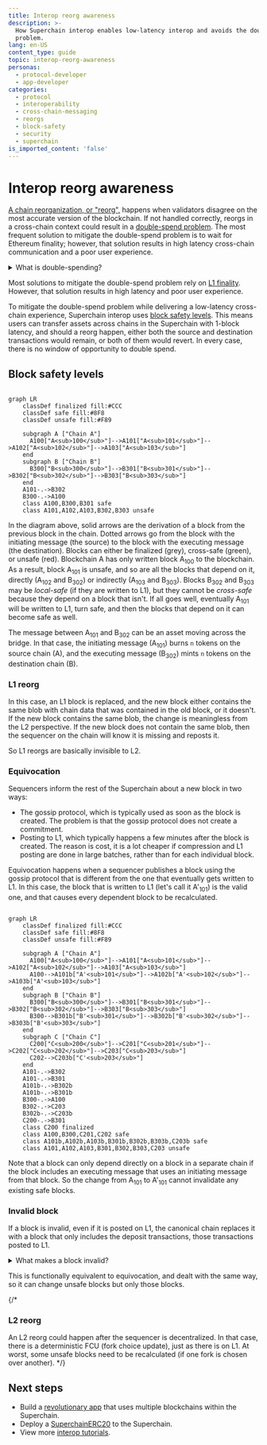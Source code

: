 ```yaml
---
title: Interop reorg awareness
description: >-
  How Superchain interop enables low-latency interop and avoids the double-spend
  problem.
lang: en-US
content_type: guide
topic: interop-reorg-awareness
personas:
  - protocol-developer
  - app-developer
categories:
  - protocol
  - interoperability
  - cross-chain-messaging
  - reorgs
  - block-safety
  - security
  - superchain
is_imported_content: 'false'
---
```




<InteropCallout />

# Interop reorg awareness

[A chain reorganization, or "reorg",](https://www.alchemy.com/overviews/what-is-a-reorg#what-happens-to-reorgs-after-the-merge) happens when validators disagree on the most accurate version of the blockchain.
If not handled correctly, reorgs in a cross-chain context could result in a [double-spend problem](https://en.wikipedia.org/wiki/Double-spending).
The most frequent solution to mitigate the double-spend problem is to wait for Ethereum finality; however, that solution results in high latency cross-chain communication and a poor user experience.

<details>
  <summary>What is double-spending?</summary>

  ```mermaid

  flowchart LR 
      subgraph init ["Initiating transaction (source chain)"]
          burn(tokens burned)
          burn-->send(send)
      end
      subgraph exec ["Executing transaction (destination chain)"]
          send==initiating message==>receive(receive)
          receive-->mint(tokens minted)
      end
  ```

  In a normal asset transfer tokens are burned on the source chain first, then a message is sent to the destination chain.
  When that message is received, the tokens are minted on the destination chain, where the user can now use those tokens.

  ```mermaid

  flowchart LR 
      subgraph init ["Not really the source chain"]
          err((error))
      end
      subgraph exec ["Executing transaction (destination chain)"]
          err==initiating message==>receive(receive)
          receive-->mint(tokens minted)
      end
  ```

  A double-spend problem occurs when the destination chain receives a valid initiating message, but due to issues on the source chain, such as a reorg, that initiating transaction is no longer valid.
  When that happens, the tokens are still on the source chain, but they are also on the destination chain.
</details>

Most solutions to mitigate the double-spend problem rely on [L1 finality](https://ethereum.org/en/developers/docs/consensus-mechanisms/pos/#finality). However, that solution results in high latency and poor user experience.

To mitigate the double-spend problem while delivering a low-latency cross-chain experience, Superchain interop uses [block safety levels](./explainer#block-safety-levels).
This means users can transfer assets across chains in the Superchain with 1-block latency, and should a reorg happen, either both the source and destination transactions would remain, or both of them would revert.
In every case, there is no window of opportunity to double spend.

## Block safety levels

```mermaid

graph LR
    classDef finalized fill:#CCC
    classDef safe fill:#8F8
    classDef unsafe fill:#F89

    subgraph A ["Chain A"]
      A100["A<sub>100</sub>"]-->A101["A<sub>101</sub>"]-->A102["A<sub>102</sub>"]-->A103["A<sub>103</sub>"]
    end
    subgraph B ["Chain B"]
      B300["B<sub>300</sub>"]-->B301["B<sub>301</sub>"]-->B302["B<sub>302</sub>"]-->B303["B<sub>303</sub>"]
    end
    A101-.->B302
    B300-.->A100
    class A100,B300,B301 safe
    class A101,A102,A103,B302,B303 unsafe
```

In the diagram above, solid arrows are the derivation of a block from the previous block in the chain.
Dotted arrows go from the block with the initiating message (the source) to the block with the executing message (the destination).
Blocks can either be finalized (grey), cross-safe (green), or unsafe (red).
Blockchain A has only written block A<sub>100</sub> to the blockchain.
As a result, block A<sub>101</sub> is unsafe, and so are all the blocks that depend on it, directly (A<sub>102</sub> and B<sub>302</sub>) or indirectly (A<sub>103</sub> and B<sub>303</sub>).
Blocks B<sub>302</sub> and B<sub>303</sub> may be *local-safe* (if they are written to L1), but they cannot be *cross-safe* because they depend on a block that isn't.
If all goes well, eventually A<sub>101</sub> will be written to L1, turn safe, and then the blocks that depend on it can become safe as well.

The message between A<sub>101</sub> and B<sub>302</sub> can be an asset moving across the bridge.
In that case, the initiating message (A<sub>101</sub>) burns `n` tokens on the source chain (A), and the executing message (B<sub>302</sub>) mints `n` tokens on the destination chain (B).

### L1 reorg

In this case, an L1 block is replaced, and the new block either contains the same blob with chain data that was contained in the old block, or it doesn't.
If the new block contains the same blob, the change is meaningless from the L2 perspective.
If the new block does not contain the same blob, then the sequencer on the chain will know it is missing and reposts it.

So L1 reorgs are basically invisible to L2.

### Equivocation

Sequencers inform the rest of the Superchain about a new block in two ways:

*   The gossip protocol, which is typically used as soon as the block is created.
    The problem is that the gossip protocol does not create a commitment.
*   Posting to L1, which typically happens a few minutes after the block is created.
    The reason is cost, it is a lot cheaper if compression and L1 posting are done in large batches, rather than for each individual block.

Equivocation happens when a sequencer publishes a block using the gossip protocol that is different from the one that eventually gets written to L1.
In this case, the block that is written to L1 (let's call it A'<sub>101</sub>) is the valid one, and that causes every dependent block to be recalculated.

```mermaid

graph LR
    classDef finalized fill:#CCC
    classDef safe fill:#8F8
    classDef unsafe fill:#F89

    subgraph A ["Chain A"]
      A100["A<sub>100</sub>"]-->A101["A<sub>101</sub>"]-->A102["A<sub>102</sub>"]-->A103["A<sub>103</sub>"]
      A100-->A101b["A'<sub>101</sub>"]-->A102b["A'<sub>102</sub>"]-->A103b["A'<sub>103</sub>"]
    end
    subgraph B ["Chain B"]
      B300["B<sub>300</sub>"]-->B301["B<sub>301</sub>"]-->B302["B<sub>302</sub>"]-->B303["B<sub>303</sub>"]
      B300-->B301b["B'<sub>301</sub>"]-->B302b["B'<sub>302</sub>"]-->B303b["B'<sub>303</sub>"]
    end
    subgraph C ["Chain C"]
      C200["C<sub>200</sub>"]-->C201["C<sub>201</sub>"]-->C202["C<sub>202</sub>"]-->C203["C<sub>203</sub>"]
      C202-->C203b["C'<sub>203</sub>"]
    end
    A101-.->B302
    A101-.->B301
    A101b-.->B302b
    A101b-.->B301b    
    B300-.->A100
    B302-.->C203
    B302b-.->C203b    
    C200-.->B301    
    class C200 finalized
    class A100,B300,C201,C202 safe
    class A101b,A102b,A103b,B301b,B302b,B303b,C203b safe
    class A101,A102,A103,B301,B302,B303,C203 unsafe
```

Note that a block can only depend directly on a block in a separate chain if the block includes an executing message that uses an initiating message from that block.
So the change from A<sub>101</sub> to A'<sub>101</sub> cannot invalidate any existing safe blocks.

### Invalid block

If a block is invalid, even if it is posted on L1, the canonical chain replaces it with a block that only includes the deposit transactions, those transactions posted to L1.

<details>
  <summary>What makes a block invalid?</summary>

  There are several potential reasons:

  *   The block posted to L1 includes incorrect information, for example because it relied on a node on a different blockchain for interop and that node reported incorrect information.
  *   The block was never posted.
      After a timeout of twelve hours all the verifiers will assume that the block that should have been posted is a deposit-only block.
</details>

This is functionally equivalent to equivocation, and dealt with the same way, so it can change unsafe blocks but only those blocks.

{/* 
### L2 reorg

An L2 reorg could happen after the sequencer is decentralized.
In that case, there is a deterministic FCU (fork choice update), just as there is on L1.
At worst, some unsafe blocks need to be recalculated (if one fork is chosen over another).
*/}

## Next steps

*   Build a [revolutionary app](/app-developers/get-started) that uses multiple blockchains within the Superchain.
*   Deploy a [SuperchainERC20](./tutorials/deploy-superchain-erc20) to the Superchain.
*   View more [interop tutorials](./tutorials).
